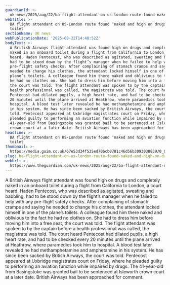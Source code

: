 ```yaml
---
guardianId: >-
  uk-news/2025/aug/22/ba-flight-attendant-on-us-london-route-found-naked-and-high-on-drugs-in-toilet
webTitle: >-
  BA flight attendant on US-London route found ‘naked and high on drugs’ in
  toilet
sectionName: UK news
webPublicationDate: '2025-08-22T14:48:52Z'
bodyText: >-
  A British Airways flight attendant was found high on drugs and completely
  naked in an onboard toilet during a flight from California to London, a court
  heard. Haden Pentecost, who was described as agitated, sweating and babbling,
  had to be stood down by the flight’s manager when he failed to help with any
  pre-flight safety checks. After complaining of stomach cramps and saying he
  needed to change his clothes, the attendant locked himself in one of the
  plane’s toilets. A colleague found him there naked and oblivious to the fact
  he had no clothes on. She had to dress him before moving him into a free seat,
  the court was told. The flight attendant was spoken to by the captain before a
  health professional was called, the magistrate was told. The court heard
  Pentecost had dilated pupils, a high heart rate, and had to be checked every
  20 minutes until the plane arrived at Heathrow, where paramedics took him to
  hospital. A blood test later revealed he had methamphetamine and amphetamine
  in his system. He has since been sacked by British Airways, the court was
  told. Pentecost appeared at Uxbridge magistrates court on Friday, where he
  pleaded guilty to performing an aviation function while impaired by drugs. The
  41-year-old from Basingstoke was granted bail to be sentenced at Isleworth
  crown court at a later date. British Airways has been approached for comment.
headline: >-
  BA flight attendant on US-London route found ‘naked and high on drugs’ in
  toilet
thumbnail: >-
  https://media.guim.co.uk/67e53d34f535ed70bcb0781c46d56b3093038839/0_0_2491_1993/500.jpg
slug: ba-flight-attendant-on-us-london-route-found-naked-and-high-on-drugs-in-toilet
webUrl: >-
  https://www.theguardian.com/uk-news/2025/aug/22/ba-flight-attendant-on-us-london-route-found-naked-and-high-on-drugs-in-toilet
---
```

A British Airways flight attendant was found high on drugs and completely naked in an onboard toilet during a flight from California to London, a court heard. Haden Pentecost, who was described as agitated, sweating and babbling, had to be stood down by the flight’s manager when he failed to help with any pre-flight safety checks. After complaining of stomach cramps and saying he needed to change his clothes, the attendant locked himself in one of the plane’s toilets. A colleague found him there naked and oblivious to the fact he had no clothes on. She had to dress him before moving him into a free seat, the court was told. The flight attendant was spoken to by the captain before a health professional was called, the magistrate was told. The court heard Pentecost had dilated pupils, a high heart rate, and had to be checked every 20 minutes until the plane arrived at Heathrow, where paramedics took him to hospital. A blood test later revealed he had methamphetamine and amphetamine in his system. He has since been sacked by British Airways, the court was told. Pentecost appeared at Uxbridge magistrates court on Friday, where he pleaded guilty to performing an aviation function while impaired by drugs. The 41-year-old from Basingstoke was granted bail to be sentenced at Isleworth crown court at a later date. British Airways has been approached for comment.
